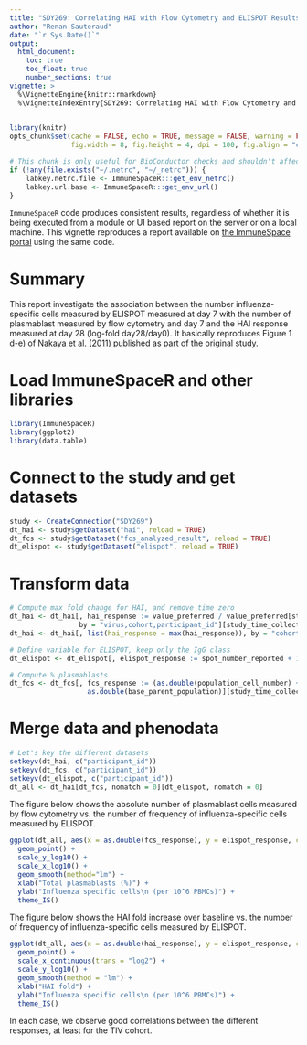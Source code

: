 ```yaml
---
title: "SDY269: Correlating HAI with Flow Cytometry and ELISPOT Results"
author: "Renan Sauteraud"
date: "`r Sys.Date()`"
output:
  html_document:
    toc: true
    toc_float: true
    number_sections: true
vignette: >
  %\VignetteEngine{knitr::rmarkdown}
  %\VignetteIndexEntry{SDY269: Correlating HAI with Flow Cytometry and ELISPOT Results}
---
```


```r
library(knitr)
opts_chunk$set(cache = FALSE, echo = TRUE, message = FALSE, warning = FALSE,
               fig.width = 8, fig.height = 4, dpi = 100, fig.align = "center")
```

```r
# This chunk is only useful for BioConductor checks and shouldn't affect any other setup
if (!any(file.exists("~/.netrc", "~/_netrc"))) {
    labkey.netrc.file <- ImmuneSpaceR:::get_env_netrc()
    labkey.url.base <- ImmuneSpaceR:::get_env_url()
}
```



`ImmuneSpaceR` code produces consistent results, regardless of whether it is being executed from a module or UI based report on the server or on a local machine. This vignette reproduces a report available on <a href="https://www.immunespace.org/reports/Studies/SDY269/runReport.view?reportId=module%3ASDY269%2Freports%2Fschemas%2Fhai_flow_elispot.Rmd">the ImmuneSpace portal</a> using the same code.



# Summary

This report investigate the association between the number influenza-specific cells measured by ELISPOT measured at day 7 with the number of plasmablast measured by flow cytometry and day 7 and the HAI response measured at day 28 (log-fold day28/day0). It basically reproduces Figure 1 d-e) of <a href="http://www.ncbi.nlm.nih.gov/pmc/articles/PMC3140559/" target="_BLANK"> Nakaya et al. (2011)</a> published as part of the original study.



# Load ImmuneSpaceR and other libraries

```r
library(ImmuneSpaceR)
library(ggplot2)
library(data.table)
```



# Connect to the study and get datasets

```r
study <- CreateConnection("SDY269")
dt_hai <- study$getDataset("hai", reload = TRUE)
dt_fcs <- study$getDataset("fcs_analyzed_result", reload = TRUE)
dt_elispot <- study$getDataset("elispot", reload = TRUE)
```



# Transform data

```r
# Compute max fold change for HAI, and remove time zero
dt_hai <- dt_hai[, hai_response := value_preferred / value_preferred[study_time_collected == 0],
                 by = "virus,cohort,participant_id"][study_time_collected == 28]
dt_hai <- dt_hai[, list(hai_response = max(hai_response)), by = "cohort,participant_id"]

# Define variable for ELISPOT, keep only the IgG class
dt_elispot <- dt_elispot[, elispot_response := spot_number_reported + 1][study_time_collected == 7 & analyte == "IgG"]

# Compute % plasmablasts
dt_fcs <- dt_fcs[, fcs_response := (as.double(population_cell_number) + 1) /
                   as.double(base_parent_population)][study_time_collected == 7]
```



# Merge data and phenodata

```r
# Let's key the different datasets
setkeyv(dt_hai, c("participant_id"))
setkeyv(dt_fcs, c("participant_id"))
setkeyv(dt_elispot, c("participant_id"))
dt_all <- dt_hai[dt_fcs, nomatch = 0][dt_elispot, nomatch = 0]
```

The figure below shows the absolute number of plasmablast cells measured by flow cytometry vs. the number of frequency of influenza-specific cells measured by ELISPOT.

```r
ggplot(dt_all, aes(x = as.double(fcs_response), y = elispot_response, color = cohort)) +
  geom_point() + 
  scale_y_log10() + 
  scale_x_log10() + 
  geom_smooth(method="lm") +
  xlab("Total plasmablasts (%)") + 
  ylab("Influenza specific cells\n (per 10^6 PBMCs)") +
  theme_IS()
```

The figure below shows the HAI fold increase over baseline vs. the number of frequency of influenza-specific cells measured by ELISPOT.

```r
ggplot(dt_all, aes(x = as.double(hai_response), y = elispot_response, color = cohort)) +
  geom_point() + 
  scale_x_continuous(trans = "log2") + 
  scale_y_log10() +
  geom_smooth(method = "lm") + 
  xlab("HAI fold") +
  ylab("Influenza specific cells\n (per 10^6 PBMCs)") + 
  theme_IS()
```

In each case, we observe good correlations between the different responses, at least for the TIV cohort.
